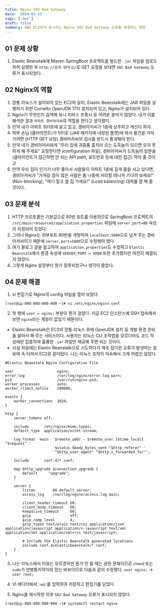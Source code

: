 ```yaml
---
title: Nginx 502 Bad Gateway
date: '2024-01-23'
tags: ['aws']
draft: false
summary: AWS EC2에서 표시하는 Nginx 502 Bad Gateway 오류를 해결하는 방법
---
```


## 01 문제 상황

1. Elastic Beanstalk에 Maven SpringBoot 프로젝트를 빌드한 `.jar` 파일을 업로드하여 실행한 후 `http://공개 IP주소/`로 GET 요청을 보내면 `502 Bad Gateway` 오류가 표시되었다.

## 02 Nginx의 역할

1. 깡통 리눅스가 설치되어 있는 EC2와 달리, Elastic Beanstalk에는 JAR 파일을 실행하기 위한 Corretto OpenJDK 17이 설치되어 있고, Nginx가 설치되어 있다.
2. Nginx가 무엇인지 검색해 보니 리버스 프록시 등 어려운 용어가 많았다. 내가 이를 해석한 결과 `아파트 경비아저씨`의 역할을 한다고 생각했다.
3. 만약 내가 아파트 501호에 살고 있고, 경비아저씨가 1층에 상주하고 계신다 하자.
4. 외부 손님 (클라이언트)가 501호 (JAR 패키지에 내장된 톰캣)에 와서 물건을 가져 가려면 (HTTP GET 요청) 경비아저씨의 검사를 반드시 통과해야 한다.
5. 만약 내가 경비아저씨에게 "우리 집에 귀중품 훔치러 오는 도둑놈이 있으면 오지 못하게 해 주세요" 요청한다면 (configuration 파일), 경비아저씨가 도둑놈의 방문을 (클라이언트가 접근하면 안 되는 API path, 포트번호 등에 대한 접근) 막아 줄 것이고
6. 만약 우리 집이 인기가 너무 좋아서 사람들이 아파트 1층에 길게 줄을 서고 있다면, 경비아저씨가 "가져갈 짐이 많은 사람은 좀 나중에 처리할 테니까 기다려 보세요!" (Non-blocking), "여기 말고 옆 집 가세요!" (Load balancing) 대처를 잘 해 줄 것이다.

## 03 문제 분석

1. HTTP 프로토콜은 기본값으로 80번 포트를 이용하므로 SpringBoot 프로젝트의 `/src/main/resources/application.properties` 파일에 `server.port=80` 속성이 지정되어 있었다.
2. 그러나 Nginx는 외부포트 80번을 개방하여 `localhost:5000`으로 넘겨 주는 경비아저씨이기 때문에 `server.port=5000`으로 수정해야 했다.
3. 여기 블로그 글을 참고하여
   `application.properties`도 수정하고
   `Elastic Beanstalk`에서 환경 속성에 `SERVER_PORT = 5000` 또한 추가했지만 여전히 해결되지 않았다.
4. 그렇게 Nginx 설정부터 뭔가 잘못되었구나 생각이 들었다.

## 04 문제 해결

1. vi 편집기로 Nginx의 config 파일을 열어 보았다.

```
[root@ip-000-000-000-000 ~]# vi /etc/nginx/nginx.conf
```

2. 첫 행에 `user = nginx;` 부분이 뭔가 걸렸다.
   지금 EC2 인스턴스에 SSH 접속해서 보면 `nginx`라는 계정이 없었기 때문이다.

- Elastic Beanstalk은 EC2의 깡통 리눅스 위에 OpenJDK 설치 등 개발 환경 준비를 알아서 해 주는 서비스이다. 사용자는 리눅스 CLI 조작법을 모르더라도 코드 작성에만 집중하여 훌륭한 `.jar` 파일만 제공해 주면 되는 것이다.
- 사실 처음에는 Elastic Beanstalk으로 시도하다가 계속 잡다한 오류가 발생하는 걸 보며 속 터져서 EC2로 갈아탔다. 나는 리눅스 조작이 익숙해서 크게 어렵진 않았다.

```
#Elastic Beanstalk Nginx Configuration File

user                    nginx;
error_log               /var/log/nginx/error.log warn;
pid                     /var/run/nginx.pid;
worker_processes        auto;
worker_rlimit_nofile    200000;

events {
    worker_connections  1024;
}

http {
    server_tokens off;

    include       /etc/nginx/mime.types;
    default_type  application/octet-stream;

    log_format  main  '$remote_addr - $remote_user [$time_local] "$request" '
                      '$status $body_bytes_sent "$http_referer" '
                      '"$http_user_agent" "$http_x_forwarded_for"';

    include       conf.d/*.conf;

    map $http_upgrade $connection_upgrade {
        default     "upgrade";
    }

    server {
        listen        80 default_server;
        access_log    /var/log/nginx/access.log main;

        client_header_timeout 60;
        client_body_timeout   60;
        keepalive_timeout     60;
        gzip                  off;
        gzip_comp_level       4;
        gzip_types text/plain text/css application/json application/javascript application/x-javascript text/xml application/xml application/xml+rss text/javascript;

        # Include the Elastic Beanstalk generated locations
        include conf.d/elasticbeanstalk/*.conf;
    }
}
```

3. 나는 리눅스에서 이유는 모르겠지만 뭔가 안 될 때는 권한 문제이므로 `chmod` 또는 `sudo`가 만병통치약이라 믿는 바보이므로 다음과 같이 수정했다.
   `user nginx;` → `user root;`

4. VI 에디터에서 `:wq!`를 입력하여 저장하고 편집기를 닫았다.

5. Nginx를 재시작한 이후 `502 Bad Gateway` 오류가 표시되지 않았다.

```
[root@ip-000-000-000-000 ~]# systemctl restart nginx
```
